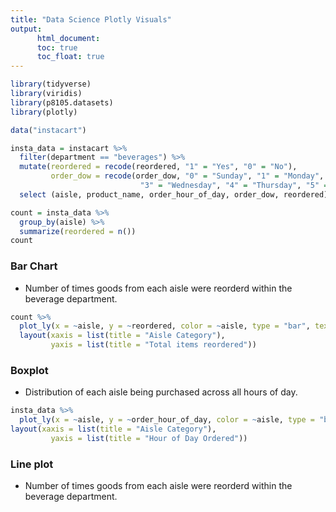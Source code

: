 ```yaml
---
title: "Data Science Plotly Visuals"
output:
      html_document:
      toc: true
      toc_float: true
---
```


```r
library(tidyverse)
library(viridis)
library(p8105.datasets)
library(plotly)
```

```r
data("instacart")

insta_data = instacart %>%
  filter(department == "beverages") %>%
  mutate(reordered = recode(reordered, "1" = "Yes", "0" = "No"), 
         order_dow = recode(order_dow, "0" = "Sunday", "1" = "Monday", "2" = "Tuesday", 
                             "3" = "Wednesday", "4" = "Thursday", "5" = "Friday", "6" = "Saturday")) %>%
  select (aisle, product_name, order_hour_of_day, order_dow, reordered) 

```

```r
count = insta_data %>% 
  group_by(aisle) %>%
  summarize(reordered = n())
count

```

### Bar Chart 
* Number of times goods from each aisle were reorderd within the beverage department. 
```r
count %>%
  plot_ly(x = ~aisle, y = ~reordered, color = ~aisle, type = "bar", text = ~aisle) %>%
  layout(xaxis = list(title = "Aisle Category"),
         yaxis = list(title = "Total items reordered"))

```

### Boxplot
* Distribution of each aisle being purchased across all hours of day.  
```r
insta_data %>%
  plot_ly(x = ~aisle, y = ~order_hour_of_day, color = ~aisle, type = "box") %>%
layout(xaxis = list(title = "Aisle Category"),
         yaxis = list(title = "Hour of Day Ordered"))

```

### Line plot
* Number of times goods from each aisle were reorderd within the beverage department. 